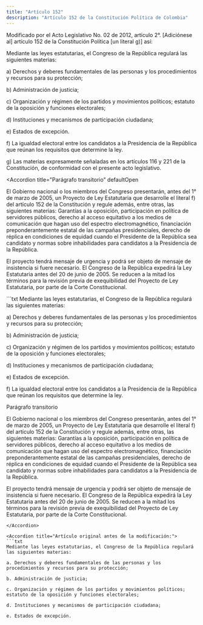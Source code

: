 ```yaml
---
title: "Artículo 152"
description: "Artículo 152 de la Constitución Política de Colombia"
---
```

<Warning>Modificado por el Acto Legislativo No. 02 de 2012, artículo 2°. [Adiciónese al] artículo 152 de la Constitución Política [un literal g)] así:</Warning>

Mediante las leyes estatutarias, el Congreso de la República regulará las siguientes materias:

a) Derechos y deberes fundamentales de las personas y los procedimientos y recursos para su protección;

b) Administración de justicia;

c) Organización y régimen de los partidos y movimientos políticos; estatuto de la oposición y funciones electorales;

d) Instituciones y mecanismos de participación ciudadana;

e) Estados de excepción.

f) La igualdad electoral entre los candidatos a la Presidencia de la República que reúnan los requisitos que determine la ley.

g) Las materias expresamente señaladas en los artículos 116 y 221 de la Constitución, de conformidad con el presente acto legislativo.

<Accordion
    title="Parágrafo transitorio"
    defaultOpen
>
El Gobierno nacional o los miembros del Congreso presentarán, antes del 1° de marzo de 2005, un Proyecto de Ley Estatutaria que desarrolle el literal f) del artículo 152 de la Constitución y regule además, entre otras, las siguientes materias: Garantías a la oposición, participación en política de servidores públicos, derecho al acceso equitativo a los medios de comunicación que hagan uso del espectro electromagnético, financiación preponderantemente estatal de las campañas presidenciales, derecho de réplica en condiciones de equidad cuando el Presidente de la República sea candidato y normas sobre inhabilidades para candidatos a la Presidencia de la República.

El proyecto tendrá mensaje de urgencia y podrá ser objeto de mensaje de insistencia si fuere necesario. El Congreso de la República expedirá la Ley Estatutaria antes del 20 de junio de 2005. Se reducen a la mitad los términos para la revisión previa de exequibilidad del Proyecto de Ley Estatutaria, por parte de la Corte Constitucional.
</Accordion>


<Accordion title="Artículo Modificado por el Acto Legislativo No. No. 02 de 2004, artículo 4°. [Adiciónanse al] artículo 152 de la Constitución [un literal f) y un parágrafo transitorio] así: ">
```txt
Mediante las leyes estatutarias, el Congreso de la República regulará
las siguientes materias:

a) Derechos y deberes fundamentales de las personas y los
procedimientos y recursos para su protección;

b) Administración de justicia;

c) Organización y régimen de los partidos y movimientos políticos;
estatuto de la oposición y funciones electorales;

d) Instituciones y mecanismos de participación ciudadana;

e) Estados de excepción.

f) La igualdad electoral entre los candidatos a la Presidencia de la
República que reúnan los requisitos que determine la ley.

Parágrafo transitorio

El Gobierno nacional o los miembros del Congreso presentarán, antes
del 1° de marzo de 2005, un Proyecto de Ley Estatutaria que desarrolle
el literal f) del artículo 152 de la Constitución y regule además,
entre otras, las siguientes materias: Garantías a la oposición,
participación en política de servidores públicos, derecho al acceso
equitativo a los medios de comunicación que hagan uso del espectro
electromagnético, financiación preponderantemente estatal de las
campañas presidenciales, derecho de réplica en condiciones de equidad
cuando el Presidente de la República sea candidato y normas sobre
inhabilidades para candidatos a la Presidencia de la República.

El proyecto tendrá mensaje de urgencia y podrá ser objeto de mensaje
de insistencia si fuere necesario. El Congreso de la República
expedirá la Ley Estatutaria antes del 20 de junio de 2005. Se reducen
a la mitad los términos para la revisión previa de exequibilidad del
Proyecto de Ley Estatutaria, por parte de la Corte Constitucional.

```
</Accordion>

<Accordion title="Artículo original antes de la modificación:">
```txt
Mediante las leyes estatutarias, el Congreso de la República regulará
las siguientes materias:

a. Derechos y deberes fundamentales de las personas y los
procedimientos y recursos para su protección;

b. Administración de justicia;

c. Organización y régimen de los partidos y movimientos políticos;
estatuto de la oposición y funciones electorales;

d. Instituciones y mecanismos de participación ciudadana;

e. Estados de excepción.

```
</Accordion>
